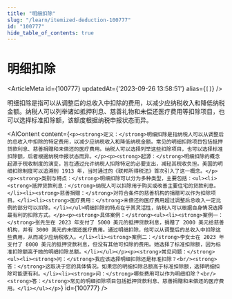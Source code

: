 ```yaml
---
title: "明细扣除"
slug: "/learn/itemized-deduction-100777"
id: "100777"
hide_table_of_contents: true
---
```



# 明细扣除

<ArticleMeta id={100777} updatedAt={'2023-09-26 13:58:51'} alias={`[]`} />
<div className='border-solid border-b border-t-0 my-4 border-[var(--ifm-color-gray-300)]' />

明细扣除是指可以从调整后的总收入中扣除的费用，以减少应纳税收入和降低纳税金额。纳税人可以列举诸如抵押利息、慈善礼物和未偿还医疗费用等扣除项目，也可以选择标准扣除额，该额度根据纳税申报状态而异。

<AIContent content={`<p><strong>定义：</strong>明细扣除是指纳税人可以从调整后的总收入中扣除的特定费用，以减少应纳税收入和降低纳税金额。常见的明细扣除项目包括抵押贷款利息、慈善捐赠和未偿还的医疗费用。纳税人可以选择列举这些扣除项目，也可以选择标准扣除额，后者根据纳税申报状态而异。</p><p><strong>起源：</strong>明细扣除的概念起源于税收制度的演变，旨在通过允许纳税人扣除特定的必要支出，减轻其税收负担。美国的明细扣除制度可以追溯到 1913 年，当时通过的《联邦所得税法》首次引入了这一概念。</p><p><strong>类别与特点：</strong>明细扣除可以分为多种类型，主要包括：<ul><li><strong>抵押贷款利息：</strong>纳税人可以扣除用于购买或改善主要住宅的贷款利息。</li><li><strong>慈善捐赠：</strong>对符合条件的慈善机构的捐赠可以作为扣除项目。</li><li><strong>医疗费用：</strong>未偿还的医疗费用超过调整后总收入一定比例的部分可以扣除。</li></ul>明细扣除的特点在于其灵活性，纳税人可以根据自身情况选择最有利的扣除方式。</p><p><strong>具体案例：</strong><ul><li><strong>案例一：</strong>张先生在 2023 年支付了 5000 美元的抵押贷款利息，捐赠了 2000 美元给慈善机构，并有 3000 美元的未偿还医疗费用。通过明细扣除，他可以从调整后的总收入中扣除这些费用，从而减少应纳税收入。</li><li><strong>案例二：</strong>李女士在 2023 年支付了 8000 美元的抵押贷款利息，但没有其他可扣除的费用。她选择了标准扣除额，因为标准扣除额高于她的明细扣除总额。</li></ul></p><p><strong>常见问题：</strong><ul><li><strong>问：</strong>我应该选择明细扣除还是标准扣除？<br/><strong>答：</strong>这取决于您的具体情况。如果您的明细扣除总额高于标准扣除额，选择明细扣除可能更有利。</li><li><strong>问：</strong>哪些费用可以作为明细扣除？<br/><strong>答：</strong>常见的明细扣除项目包括抵押贷款利息、慈善捐赠和未偿还的医疗费用。</li></ul></p>`} id={100777} />
